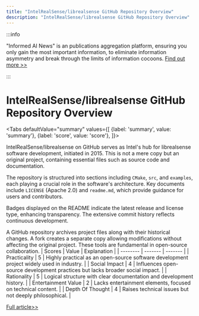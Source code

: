 ```yaml
---
title: "IntelRealSense/librealsense GitHub Repository Overview"
description: "IntelRealSense/librealsense GitHub Repository Overview"
---
```



:::info

"Informed AI News" is an publications aggregation platform, ensuring you only gain the most important information, to eliminate information asymmetry and break through the limits of information cocoons.  [Find out more >>](/)

:::

# IntelRealSense/librealsense GitHub Repository Overview


<Tabs
	defaultValue="summary"
	values={[
	{label: 'summary', value: 'summary'},
	{label: 'score', value: 'score'},
]}>
<TabItem value="summary">


IntelRealSense/librealsense on GitHub serves as Intel's hub for librealsense software development, initiated in 2015. This is not a mere copy but an original project, containing essential files such as source code and documentation.

The repository is structured into sections including `CMake`, `src`, and `examples`, each playing a crucial role in the software's architecture. Key documents include `LICENSE` (Apache 2.0) and `readme.md`, which provide guidance for users and contributors.

Badges displayed on the README indicate the latest release and license type, enhancing transparency. The extensive commit history reflects continuous development.

A GitHub repository archives project files along with their historical changes. A fork creates a separate copy allowing modifications without affecting the original project. These tools are fundamental in open-source collaboration.
</TabItem>
<TabItem value="score">
	| Scores     | Value   | Explanation |
	| -------- | ------- | ------- |
	| Practicality  | 5    | Highly practical as an open-source software development project widely used in industry.    |
	| Social Impact | 4     | Influences open-source development practices but lacks broader social impact.    |
	| Rationality    | 5    | Logical structure with clear documentation and development history.    |
	| Entertainment Value    | 2    | Lacks entertainment elements, focused on technical content.    |
	| Depth Of Thought    | 4    | Raises technical issues but not deeply philosophical.    |
</TabItem>
</Tabs>

[Full article>>](https://github.com/IntelRealSense/librealsense)
